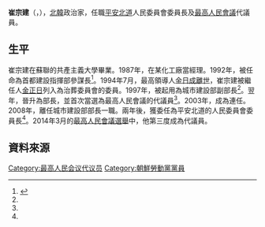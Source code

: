 {{noteTA
|G1=Country
|1=zh:北朝鮮; zh-cn:朝鲜; zh-tw:朝鮮; zh-hk:朝鮮; zh-sg:朝鲜;
}}

'''崔宗建'''（{{lang|ko|최종건}}，{{bd|1922年||||}}），[[北韓|北韓]]政治家，任職[[平安北道|平安北道]]人民委員會委員長及[[最高人民會議|最高人民會議]]代議員。

==生平==
崔宗建在蘇聯的共產主義大學畢業。1987年，在某化工廠當經理。1992年，被任命為首都建設指揮部參謀長<ref name="unikorea">{{Cite web |url=http://nkinfo.unikorea.go.kr/nkp/theme/viewPeople.do?pageIndex=8&nkpmno=1403&nkPrsnKornm=&fromYear=&fromMonth=&toYear=&toMonth=&nkPrsnBirthGnacd=&nkPrsnSchulNm=&nkPrsnCareerCn=%EC%B5%9C%EA%B3%A0%EC%9D%B8%EB%AF%BC%ED%9A%8C%EC%9D%98+%EC%A0%9C13%EA%B8%B0+%EB%8C%80%EC%9D%98%EC%9B%90&nkOrgNm= |title=최종건 |access-date=2014-05-05 |archive-date=2019-11-14 |archive-url=https://web.archive.org/web/20191114222154/https://nkinfo.unikorea.go.kr/nkp/theme/viewPeople.do?pageIndex=8&nkpmno=1403&nkPrsnKornm=&fromYear=&fromMonth=&toYear=&toMonth=&nkPrsnBirthGnacd=&nkPrsnSchulNm=&nkPrsnCareerCn=%EC%B5%9C%EA%B3%A0%EC%9D%B8%EB%AF%BC%ED%9A%8C%EC%9D%98+%EC%A0%9C13%EA%B8%B0+%EB%8C%80%EC%9D%98%EC%9B%90&nkOrgNm= |dead-url=no }}</ref>。1994年7月，最高領導人[[金日成之死|金日成離世]]，崔宗建被繼任人[[金正日|金正日]]列入為治葬委員會的委員。1997年，被起用為城市建設部副部長<ref name="unikorea"/>。翌年，晉升為部長，並首次當選為最高人民會議的代議員<ref name="unikorea"/>。2003年，成為連任。2008年，離任城市建設部部長一職。兩年後，獲委任為平安北道的人民委員會委員長<ref name="unikorea"/>。2014年3月的[[2014年朝鮮民主主義人民共和國最高人民會議選舉|最高人民會議選舉]]中，他第三度成為代議員。

==資料來源==
{{reflist}}

[[Category:最高人民会议代议员|Category:最高人民会议代议员]]
[[Category:朝鮮勞動黨黨員|Category:朝鮮勞動黨黨員]]